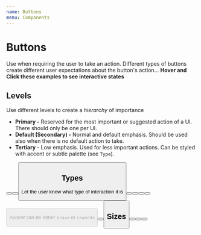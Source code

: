 ```yaml
---
name: Buttons
menu: Components
---
```



# Buttons
Use when requiring the user to take an action.
Different types of buttons create different user expectations about the button's action...
**Hover and Click these examples to see interactive states**

## Levels
Use different levels to create a _hierarchy_ of importance
 - **Primary -** Reserved for the most important or suggested action of a UI. There should only be one per UI.
 - **Default (Secondary) -** Normal and default emphasis. Should be used also when there is no default action to take.
 - **Tertiary -** Low emphasis. Used for less important actions. Can be styled with accent or subtle palette (see `Type`).

<Playground>
  <Components>
    <Button text="Primary" level="primary" />
    <Button text="Secondary" level="secondary" />
    <Button text="Tertiary" level="tertiary" />
  </Components>
</Playground>

## Types
Let the user know what type of interaction it is
<Playground>
  <Components>
    <Button text="Default" type="default" />
    <Button text="Accent" type="accent" />
    <Button text="Warn" type="warn" />
    <Button text="Subtle" type="subtle" />
    <Button text="Disabled" disabled />
  </Components>
</Playground>

_Accent_ can be either `brave` or `rewards`
<Components>
  <Button text="brave" brand="brave" type="accent" />
  <Button text="rewards" brand="rewards" type="accent" />
</Components>

## Sizes
<Playground>
  <Components>
    <Button
      size="small"
      level="secondary"
      type="default"
      text="Small"
    />
    <Button
      size="medium"
      level="secondary"
      type="accent"
      text="Medium"
    />
    <Button
      size="large"
      level="secondary"
      type="warn"
      text="Large"
    />
  </Components>
</Playground>